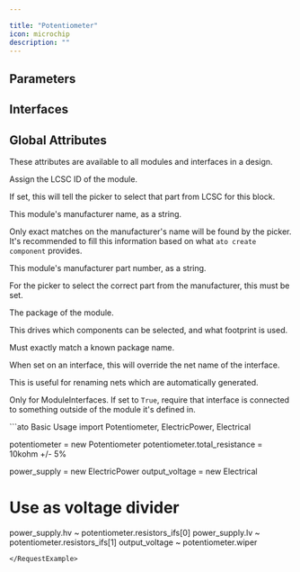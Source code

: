 ```yaml
---

title: "Potentiometer"
icon: microchip
description: ""
---
```



## Parameters

<ParamField path='total_resistance' type='ohm'>
</ParamField>


## Interfaces

<ParamField path='resistors_ifs[0]' type='Electrical'>
</ParamField>

<ParamField path='resistors_ifs[1]' type='Electrical'>
</ParamField>

<ParamField path='wiper' type='Electrical'>
</ParamField>


## Global Attributes


These attributes are available to all modules and interfaces in a design.
<ParamField path='lcsc_id' type='str'>

Assign the LCSC ID of the module.

If set, this will tell the picker to select that part from LCSC for this block.
</ParamField>

<ParamField path='manufacturer' type='str'>

This module's manufacturer name, as a string.

Only exact matches on the manufacturer's name will be found by the picker.
It's recommended to fill this information based on what `ato create component`
provides.
</ParamField>

<ParamField path='mpn' type='str'>

This module's manufacturer part number, as a string.

For the picker to select the correct part from the manufacturer,
this must be set.
</ParamField>

<ParamField path='package' type='str'>

The package of the module.

This drives which components can be selected, and what footprint is used.

Must exactly match a known package name.
</ParamField>

<ParamField path='exclude_from_bom' type='bool'>
</ParamField>

<ParamField path='override_net_name' type='str'>

When set on an interface, this will override the net name of the interface.

This is useful for renaming nets which are automatically generated.
</ParamField>

<ParamField path='required' type='bool'>

Only for ModuleInterfaces.
If set to `True`, require that interface is connected to something outside
of the module it's defined in.
</ParamField>

<RequestExample>
```ato Basic Usage
import Potentiometer, ElectricPower, Electrical

potentiometer = new Potentiometer
potentiometer.total_resistance = 10kohm +/- 5%

power_supply = new ElectricPower
output_voltage = new Electrical

# Use as voltage divider
power_supply.hv ~ potentiometer.resistors_ifs[0]
power_supply.lv ~ potentiometer.resistors_ifs[1]
output_voltage ~ potentiometer.wiper
```
</RequestExample>